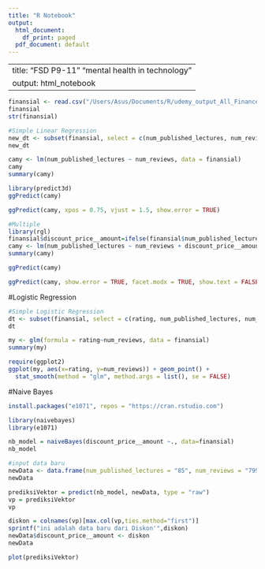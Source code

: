 ---
title: "R Notebook"
output:
  html_document:
    df_print: paged
  pdf_document: default
---
---
title: "FSD P9-11" "mental health in technology"
output: html_notebook
---

```{r}
finansial <- read.csv("/Users/Asus/Documents/R/udemy_output_All_Finance__Accounting_p1_p626.csv")
finansial
str(finansial)

```



```{r}
#Simple Linear Regression
new_dt <- subset(finansial, select = c(num_published_lectures, num_reviews))
new_dt
```
```{r}
camy <- lm(num_published_lectures ~ num_reviews, data = finansial)
camy
summary(camy)
```


```{r}
library(predict3d)
ggPredict(camy)
```
```{r}
ggPredict(camy, xpos = 0.75, vjust = 1.5, show.error = TRUE)
```

```{r}
#Multiple
library(rgl)
finansial$discount_price__amount=ifelse(finansial$num_published_lectures<=300,"455","500")
camy <- lm(num_published_lectures ~ num_reviews + discount_price__amount, data = finansial)
summary(camy)
```
```{r}
ggPredict(camy)
```
```{r}
ggPredict(camy, show.error = TRUE, facet.modx = TRUE, show.text = FALSE)

```
#Logistic Regression
```{r}
#Simple Logistic Regression
dt <- subset(finansial, select = c(rating, num_published_lectures, num_reviews))
dt
```
```{r}
my <- glm(formula = rating~num_reviews, data = finansial)
summary(my)
```


```{r}
require(ggplot2)
ggplot(my, aes(x=rating, y=num_reviews)) + geom_point() +
  stat_smooth(method = "glm", method.args = list(), se = FALSE)
```

#Naive Bayes
```{r}
install.packages("e1071", repos = "https://cran.rstudio.com")

```

```{r}
library(naivebayes)
library(e1071)
```

```{r}
nb_model = naiveBayes(discount_price__amount ~., data=finansial)
nb_model
```

```{r}
#input data baru
newData <- data.frame(num_published_lectures = "85", num_reviews = "79906", rating = "5.234", discount_price__amount="")
newData
```
```{r}
prediksiVektor = predict(nb_model, newData, type = "raw")
vp = prediksiVektor
vp
```

```{r}
diskon = colnames(vp)[max.col(vp,ties.method="first")]
sprintf("ini adalah data baru dari Diskon'",diskon)
newData$discount_price__amount <- diskon
newData
```
```{r}
plot(prediksiVektor)
```




